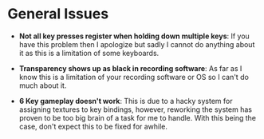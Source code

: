 # General Issues

- **Not all key presses register when holding down multiple keys**:
If you have this problem then I apologize but sadly I cannot do anything about it as this is a limitation of some keyboards.

- **Transparency shows up as black in recording software**:
As far as I know this is a limitation of your recording software or OS so I can't do much about it.

- **6 Key gameplay doesn't work**:
This is due to a hacky system for assigning textures to key bindings, however, reworking the system has proven to be too big brain of a task for me to handle. With this being the case, don't expect this to be fixed for awhile.